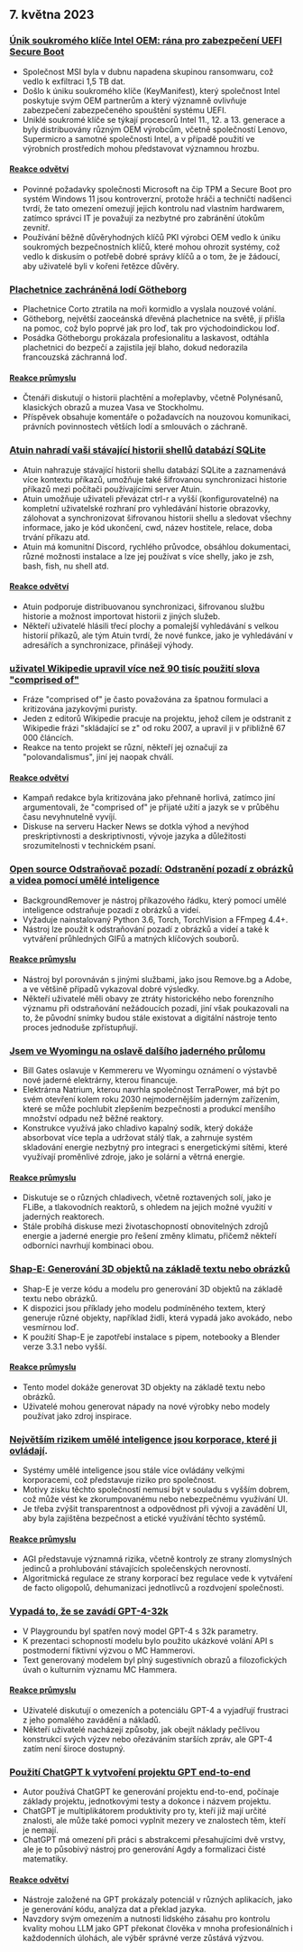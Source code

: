 

<CallToAction />

<Steps>

## 7. května 2023

### [Únik soukromého klíče Intel OEM: rána pro zabezpečení UEFI Secure Boot](https://securityonline.info/intel-oem-private-key-leak-a-blow-to-uefi-secure-boot-security/)

- Společnost MSI byla v dubnu napadena skupinou ransomwaru, což vedlo k exfiltraci 1,5 TB dat.
- Došlo k úniku soukromého klíče (KeyManifest), který společnost Intel poskytuje svým OEM partnerům a který významně ovlivňuje zabezpečení zabezpečeného spouštění systému UEFI.
- Uniklé soukromé klíče se týkají procesorů Intel 11., 12. a 13. generace a byly distribuovány různým OEM výrobcům, včetně společností Lenovo, Supermicro a samotné společnosti Intel, a v případě použití ve výrobních prostředích mohou představovat významnou hrozbu.

#### [Reakce odvětví](http://news.ycombinator.com/item?id=35843566)

- Povinné požadavky společnosti Microsoft na čip TPM a Secure Boot pro systém Windows 11 jsou kontroverzní, protože hráči a techničtí nadšenci tvrdí, že tato omezení omezují jejich kontrolu nad vlastním hardwarem, zatímco správci IT je považují za nezbytné pro zabránění útokům zevnitř.
- Používání běžně důvěryhodných klíčů PKI výrobci OEM vedlo k úniku soukromých bezpečnostních klíčů, které mohou ohrozit systémy, což vedlo k diskusím o potřebě dobré správy klíčů a o tom, že je žádoucí, aby uživatelé byli v kořeni řetězce důvěry.

### [Plachetnice zachráněná lodí Götheborg](https://www.gotheborg.se/news/rescue-of-sailing-boat/)

- Plachetnice Corto ztratila na moři kormidlo a vyslala nouzové volání.
- Götheborg, největší zaoceánská dřevěná plachetnice na světě, jí přišla na pomoc, což bylo poprvé jak pro loď, tak pro východoindickou loď.
- Posádka Götheborgu prokázala profesionalitu a laskavost, odtáhla plachetnici do bezpečí a zajistila její blaho, dokud nedorazila francouzská záchranná loď.

#### [Reakce průmyslu](http://news.ycombinator.com/item?id=35838751)

- Čtenáři diskutují o historii plachtění a mořeplavby, včetně Polynésanů, klasických obrazů a muzea Vasa ve Stockholmu.
- Příspěvek obsahuje komentáře o požadavcích na nouzovou komunikaci, právních povinnostech větších lodí a smlouvách o záchraně.

### [Atuin nahradí vaši stávající historii shellů databází SQLite](https://github.com/ellie/atuin)

- Atuin nahrazuje stávající historii shellu databází SQLite a zaznamenává více kontextu příkazů, umožňuje také šifrovanou synchronizaci historie příkazů mezi počítači používajícími server Atuin.
- Atuin umožňuje uživateli převázat ctrl-r a vyšší (konfigurovatelné) na kompletní uživatelské rozhraní pro vyhledávání historie obrazovky, zálohovat a synchronizovat šifrovanou historii shellu a sledovat všechny informace, jako je kód ukončení, cwd, název hostitele, relace, doba trvání příkazu atd.
- Atuin má komunitní Discord, rychlého průvodce, obsáhlou dokumentaci, různé možnosti instalace a lze jej používat s více shelly, jako je zsh, bash, fish, nu shell atd.

#### [Reakce odvětví](http://news.ycombinator.com/item?id=35839470)

- Atuin podporuje distribuovanou synchronizaci, šifrovanou službu historie a možnost importovat historii z jiných služeb.
- Někteří uživatelé hlásili třecí plochy a pomalejší vyhledávání s velkou historií příkazů, ale tým Atuin tvrdí, že nové funkce, jako je vyhledávání v adresářích a synchronizace, přinášejí výhody.

### [uživatel Wikipedie upravil více než 90 tisíc použití slova "comprised of"](https://en.wikipedia.org/wiki/User:Giraffedata/comprised_of)

- Fráze "comprised of" je často považována za špatnou formulaci a kritizována jazykovými puristy.
- Jeden z editorů Wikipedie pracuje na projektu, jehož cílem je odstranit z Wikipedie frázi "skládající se z" od roku 2007, a upravil ji v přibližně 67 000 článcích.
- Reakce na tento projekt se různí, někteří jej označují za "polovandalismus", jiní jej naopak chválí.

#### [Reakce odvětví](http://news.ycombinator.com/item?id=35838180)

- Kampaň redakce byla kritizována jako přehnaně horlivá, zatímco jiní argumentovali, že "comprised of" je přijaté užití a jazyk se v průběhu času nevyhnutelně vyvíjí.
- Diskuse na serveru Hacker News se dotkla výhod a nevýhod preskriptivnosti a deskriptivnosti, vývoje jazyka a důležitosti srozumitelnosti v technickém psaní.

### [Open source Odstraňovač pozadí: Odstranění pozadí z obrázků a videa pomocí umělé inteligence](https://github.com/nadermx/backgroundremover)

- BackgroundRemover je nástroj příkazového řádku, který pomocí umělé inteligence odstraňuje pozadí z obrázků a videí.
- Vyžaduje nainstalovaný Python 3.6, Torch, TorchVision a FFmpeg 4.4+.
- Nástroj lze použít k odstraňování pozadí z obrázků a videí a také k vytváření průhledných GIFů a matných klíčových souborů.

#### [Reakce průmyslu](http://news.ycombinator.com/item?id=35838504)

- Nástroj byl porovnáván s jinými službami, jako jsou Remove.bg a Adobe, a ve většině případů vykazoval dobré výsledky.
- Někteří uživatelé měli obavy ze ztráty historického nebo forenzního významu při odstraňování nežádoucích pozadí, jiní však poukazovali na to, že původní snímky budou stále existovat a digitální nástroje tento proces jednoduše zpřístupňují.

### [Jsem ve Wyomingu na oslavě dalšího jaderného průlomu](https://www.gatesnotes.com/Wyoming-TerraPower)

- Bill Gates oslavuje v Kemmereru ve Wyomingu oznámení o výstavbě nové jaderné elektrárny, kterou financuje.
- Elektrárna Natrium, kterou navrhla společnost TerraPower, má být po svém otevření kolem roku 2030 nejmodernějším jaderným zařízením, které se může pochlubit zlepšením bezpečnosti a produkcí menšího množství odpadu než běžné reaktory.
- Konstrukce využívá jako chladivo kapalný sodík, který dokáže absorbovat více tepla a udržovat stálý tlak, a zahrnuje systém skladování energie nezbytný pro integraci s energetickými sítěmi, které využívají proměnlivé zdroje, jako je solární a větrná energie.

#### [Reakce průmyslu](http://news.ycombinator.com/item?id=35838407)

- Diskutuje se o různých chladivech, včetně roztavených solí, jako je FLiBe, a tlakovodních reaktorů, s ohledem na jejich možné využití v jaderných reaktorech.
- Stále probíhá diskuse mezi životaschopností obnovitelných zdrojů energie a jaderné energie pro řešení změny klimatu, přičemž někteří odborníci navrhují kombinaci obou.

### [Shap-E: Generování 3D objektů na základě textu nebo obrázků](https://github.com/openai/shap-e)

- Shap-E je verze kódu a modelu pro generování 3D objektů na základě textu nebo obrázků.
- K dispozici jsou příklady jeho modelu podmíněného textem, který generuje různé objekty, například židli, která vypadá jako avokádo, nebo vesmírnou loď.
- K použití Shap-E je zapotřebí instalace s pipem, notebooky a Blender verze 3.3.1 nebo vyšší.

#### [Reakce průmyslu](http://news.ycombinator.com/item?id=35836976)

- Tento model dokáže generovat 3D objekty na základě textu nebo obrázků.
- Uživatelé mohou generovat nápady na nové výrobky nebo modely používat jako zdroj inspirace.

### [Největším rizikem umělé inteligence jsou korporace, které ji ovládají](https://www.fastcompany.com/90892235/researcher-meredith-whittaker-says-ais-biggest-risk-isnt-consciousness-its-the-corporations-that-control-them).

- Systémy umělé inteligence jsou stále více ovládány velkými korporacemi, což představuje riziko pro společnost.
- Motivy zisku těchto společností nemusí být v souladu s vyšším dobrem, což může vést ke zkorumpovanému nebo nebezpečnému využívání UI.
- Je třeba zvýšit transparentnost a odpovědnost při vývoji a zavádění UI, aby byla zajištěna bezpečnost a etické využívání těchto systémů.

#### [Reakce průmyslu](http://news.ycombinator.com/item?id=35841542)

- AGI představuje významná rizika, včetně kontroly ze strany zlomyslných jedinců a prohlubování stávajících společenských nerovností.
- Algoritmická regulace ze strany korporací bez regulace vede k vytváření de facto oligopolů, dehumanizaci jednotlivců a rozdvojení společnosti.

### [Vypadá to, že se zavádí GPT-4-32k](https://community.openai.com/t/it-looks-like-gpt-4-32k-is-rolling-out/194615)

- V Playgroundu byl spatřen nový model GPT-4 s 32k parametry.
- K prezentaci schopností modelu bylo použito ukázkové volání API s postmoderní fiktivní výzvou o MC Hammerovi.
- Text generovaný modelem byl plný sugestivních obrazů a filozofických úvah o kulturním významu MC Hammera.

#### [Reakce průmyslu](http://news.ycombinator.com/item?id=35841460)

- Uživatelé diskutují o omezeních a potenciálu GPT-4 a vyjadřují frustraci z jeho pomalého zavádění a nákladů.
- Někteří uživatelé nacházejí způsoby, jak obejít náklady pečlivou konstrukcí svých výzev nebo ořezáváním starších zpráv, ale GPT-4 zatím není široce dostupný.

### [Použití ChatGPT k vytvoření projektu GPT end-to-end](https://github.com/ixaxaar/VardaGPT/blob/master/STORY.md)

- Autor používá ChatGPT ke generování projektu end-to-end, počínaje základy projektu, jednotkovými testy a dokonce i názvem projektu.
- ChatGPT je multiplikátorem produktivity pro ty, kteří již mají určité znalosti, ale může také pomoci vyplnit mezery ve znalostech těm, kteří je nemají.
- ChatGPT má omezení při práci s abstrakcemi přesahujícími dvě vrstvy, ale je to působivý nástroj pro generování Agdy a formalizaci čisté matematiky.

#### [Reakce odvětví](http://news.ycombinator.com/item?id=35839536)

- Nástroje založené na GPT prokázaly potenciál v různých aplikacích, jako je generování kódu, analýza dat a překlad jazyka.
- Navzdory svým omezením a nutnosti lidského zásahu pro kontrolu kvality mohou LLM jako GPT překonat člověka v mnoha profesionálních i každodenních úlohách, ale výběr správné verze zůstává výzvou.

</Steps>
